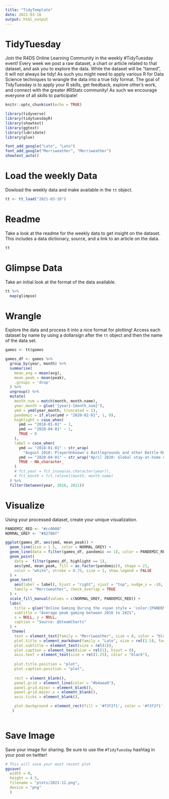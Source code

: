 ```yaml
---
title: "TidyTemplate"
date: 2021-03-16
output: html_output
---
```


# TidyTuesday

Join the R4DS Online Learning Community in the weekly #TidyTuesday event!
Every week we post a raw dataset, a chart or article related to that dataset, and ask you to explore the data.
While the dataset will be “tamed”, it will not always be tidy! As such you might need to apply various R for Data Science techniques to wrangle the data into a true tidy format.
The goal of TidyTuesday is to apply your R skills, get feedback, explore other’s work, and connect with the greater #RStats community!
As such we encourage everyone of all skills to participate!

```r

knitr::opts_chunk$set(echo = TRUE)

library(tidyverse)
library(tidytuesdayR)
library(showtext)
library(ggtext)
library(lubridate)
library(glue)

font_add_google("Lato", "Lato")
font_add_google("Merriweather", "Merriweather")
showtext_auto()

```

# Load the weekly Data

Dowload the weekly data and make available in the `tt` object.

```r

tt <- tt_load("2021-03-16")

```


# Readme

Take a look at the readme for the weekly data to get insight on the dataset.
This includes a data dictionary, source, and a link to an article on the data.

```r

tt

```


# Glimpse Data

Take an initial look at the format of the data available.

```r

tt %>% 
  map(glimpse)

```

# Wrangle

Explore the data and process it into a nice format for plotting! Access each dataset by name by using a dollarsign after the `tt` object and then the name of the data set.

```r

games <- tt$games

games_df <- games %>%
  group_by(year, month) %>%
  summarise(
    mean_avg = mean(avg),
    mean_peak = mean(peak),
    .groups = 'drop'
  ) %>%
  ungroup() %>%
  mutate(
    month_num = match(month, month.name),
    year_month = glue('{year}-{month_num}'),
    ymd = ymd(year_month, truncated = 1),
    pandemic = if_else(ymd > "2020-02-01", 1, 0),
    highlight = case_when(
      ymd == "2018-01-01" ~ 1,
      ymd == "2020-04-01" ~ 1,
      TRUE ~ 0
    ),
    label = case_when(
      ymd == "2018-01-01" ~ str_wrap(
        "August 2018: PlayerUnknown's Battlegrounds and other Battle Royal games cause the largest peak in online gaming", 30),
      ymd == "2020-04-01" ~ str_wrap("April 2020: Global stay-at-home orders causes the second largest peak in online gaming", 30),
      TRUE ~ NA_character_
    )
    # fct_year = fct_inseq(as.character(year)),
    # fct_month = fct_relevel(month, month.name)
  ) %>%
  filter(between(year, 2016, 2021))

```


# Visualize

Using your processed dataset, create your unique visualization.

```r

PANDEMIC_RED <- "#cc0000"
NORMAL_GREY <- "#82786f"

ggplot(games_df, aes(ymd, mean_peak)) +
  geom_line(size = 1.5,  color = NORMAL_GREY) +
  geom_line(data = filter(games_df, pandemic == 1), color = PANDEMIC_RED, size = 1.5) +
  geom_point(
    data =  filter(games_df, highlight == 1), 
    aes(ymd, mean_peak, fill = as.factor(pandemic)), shape = 21, 
    color = "white", stroke = 0.75, size = 2, show.legend = FALSE
  ) +
  geom_text(
    aes(label = label), hjust = "right", vjust = "top", nudge_x = -10,
    family = "Merriweather", check_overlap = TRUE
  ) +
  scale_fill_manual(values = c(NORMAL_GREY, PANDEMIC_RED)) +
  labs(
    title = glue("Online Gaming During the <span style = 'color:{PANDEMIC_RED};'>Pandemic</span>"),
    subtitle = "Average peak gaming between 2016 to 2021",
    x = NULL, y = NULL,
    caption = "Source: @SteamCharts"
  ) +
   theme(
    text = element_text(family = "Merriweather", size = 8, color = "black"),
    plot.title = element_markdown(family = "Lato", size = rel(2.5), face = "bold"),
    plot.subtitle = element_text(size = rel(2)),
    plot.caption = element_text(size = rel(1), hjust = 0),
    axis.text = element_text(size = rel(1.25), color = "black"),
    
    plot.title.position = "plot",
    plot.caption.position = "plot",
    
    rect = element_blank(),
    panel.grid = element_line(color = "#b4aea9"),
    panel.grid.minor = element_blank(),
    panel.grid.major.x = element_blank(),
    axis.ticks = element_blank(),

    plot.background = element_rect(fill = '#f3f2f1', color = '#f3f2f1')
   )
  
```

# Save Image

Save your image for sharing. Be sure to use the `#TidyTuesday` hashtag in your post on twitter! 

```r

# This will save your most recent plot
ggsave(
  width = 8,
  height = 4.5,
  filename = "plots/2021-12.png",
  device = "png"
  )

```
